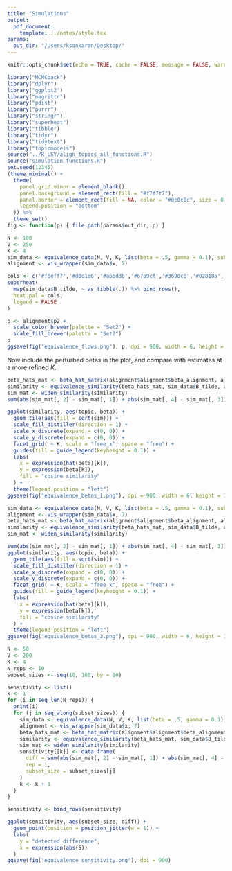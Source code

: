 ```yaml
---
title: "Simulations"
output:
  pdf_document:
    template: ../notes/style.tex
params:
  out_dir: "/Users/ksankaran/Desktop/"
---
```


```r
knitr::opts_chunk$set(echo = TRUE, cache = FALSE, message = FALSE, warning = FALSE, fig.width = 5, fig.height = 2)
```

```r
library("MCMCpack")
library("dplyr")
library("ggplot2")
library("magrittr")
library("pdist")
library("purrr")
library("stringr")
library("superheat")
library("tibble")
library("tidyr")
library("tidytext")
library("topicmodels")
source("../R_LSY/align_topics_all_functions.R")
source("simulation_functions.R")
set.seed(12345)
(theme_minimal() + 
  theme(
    panel.grid.minor = element_blank(),
    panel.background = element_rect(fill = "#f7f7f7"),
    panel.border = element_rect(fill = NA, color = "#0c0c0c", size = 0.6),
    legend.position = "bottom"
  )) %>%
  theme_set()
fig <- function(p) { file.path(params$out_dir, p) }
```

```r
N <- 100
V <- 250
K <- 4
sim_data <- equivalence_data(N, V, K, list(beta = .5, gamma = 0.1), subset_size = 75)
alignment <- vis_wrapper(sim_data$x, 7)
```

```r
cols <- c('#f6eff7','#d0d1e6','#a6bddb','#67a9cf','#3690c0','#02818a','#016450')
superheat(
  map(sim_data$B_tilde, ~ as_tibble(.)) %>% bind_rows(), 
  heat.pal = cols,
  legend = FALSE
)
```

```r
p <- alignment$p2 +
  scale_color_brewer(palette = "Set2") +
  scale_fill_brewer(palette = "Set2")
p
ggsave(fig("equivalence_flows.png"), p, dpi = 900, width = 6, height = 3)
```

Now include the perturbed betas in the plot, and compare with estimates at a
more refined $K$.

```r
beta_hats_mat <- beta_hat_matrix(alignment$alignment$beta_alignment, alignment$fits$betas)
similarity <- equivalence_similarity(beta_hats_mat, sim_data$B_tilde, alignment$fits$betas)
sim_mat <- widen_similarity(similarity)
sum(abs(sim_mat[, 2] - sim_mat[, 1]) + abs(sim_mat[, 4] - sim_mat[, 3]))

ggplot(similarity, aes(topic, beta)) +
  geom_tile(aes(fill = sqrt(sim))) +
  scale_fill_distiller(direction = 1) +
  scale_x_discrete(expand = c(0, 0)) +
  scale_y_discrete(expand = c(0, 0)) +
  facet_grid( ~ K, scale = "free_x", space = "free") +
  guides(fill = guide_legend(keyheight = 0.1)) +
  labs(
    x = expression(hat(beta)[k]),
    y = expression(beta[k]),
    fill = "cosine similarity"
  ) +
  theme(legend.position = "left")
ggsave(fig("equivalence_betas_1.png"), dpi = 900, width = 6, height = 1.5)
```

```r
sim_data <- equivalence_data(N, V, K, list(beta = .5, gamma = 0.1), subset_size = 10, alpha = 0.3)
alignment <- vis_wrapper(sim_data$x, 7)
beta_hats_mat <- beta_hat_matrix(alignment$alignment$beta_alignment, alignment$fits$betas)
similarity <- equivalence_similarity(beta_hats_mat, sim_data$B_tilde, alignment$fits$betas)
sim_mat <- widen_similarity(similarity)
```

```r
sum(abs(sim_mat[, 2] - sim_mat[, 1]) + abs(sim_mat[, 4] - sim_mat[, 3]))
ggplot(similarity, aes(topic, beta)) +
  geom_tile(aes(fill = sqrt(sim))) +
  scale_fill_distiller(direction = 1) +
  scale_x_discrete(expand = c(0, 0)) +
  scale_y_discrete(expand = c(0, 0)) +
  facet_grid( ~ K, scale = "free_x", space = "free") +
  guides(fill = guide_legend(keyheight = 0.1)) +
  labs(
    x = expression(hat(beta)[k]),
    y = expression(beta[k]),
    fill = "cosine similarity"
  ) +
  theme(legend.position = "left")
ggsave(fig("equivalence_betas_2.png"), dpi = 900, width = 6, height = 1.5)
```

```r
N <- 50
V <- 200
K <- 4
N_reps <- 10
subset_sizes <- seq(10, 100, by = 10)

sensitivity <- list()
k <- 1
for (i in seq_len(N_reps)) {
  print(i)
  for (j in seq_along(subset_sizes)) {
    sim_data <- equivalence_data(N, V, K, list(beta = .5, gamma = 0.1), subset_size = subset_sizes[j], alpha = 0.3)
    alignment <- vis_wrapper(sim_data$x, 7)
    beta_hats_mat <- beta_hat_matrix(alignment$alignment$beta_alignment, alignment$fits$betas)
    similarity <- equivalence_similarity(beta_hats_mat, sim_data$B_tilde, alignment$fits$betas)
    sim_mat <- widen_similarity(similarity)
    sensitivity[[k]] <- data.frame(
      diff = sum(abs(sim_mat[, 2] - sim_mat[, 1]) + abs(sim_mat[, 4] - sim_mat[, 3])),
      rep = i,
      subset_size = subset_sizes[j]
    )
    k <- k + 1
  }
}

sensitivity <- bind_rows(sensitivity)
```

```r
ggplot(sensitivity, aes(subset_size, diff)) +
  geom_point(position = position_jitter(w = 1)) +
  labs(
    y = "detected difference",
    x = expression(abs(S))
  )
ggsave(fig("equivalence_sensitivity.png"), dpi = 900)
```

